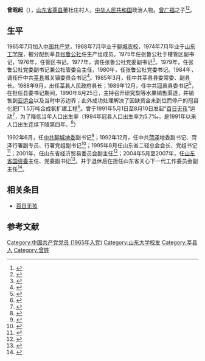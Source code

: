 {{Infobox_officeholder
| name=曾昭起
| image name =
| width =200px
| now =
| period =
| Sex = 男
| different name =
| party = {{中国共产党}}
| nationality = 
| Native place =
| date of birth = 1946年10月
| place of birth = [[山东省|山东省]][[莘县|莘县]]
| date of death = 
| place of death =
| spouse =
| relatives =[[曾广福|曾广福]]（父）
| educate =[[山东工学院|山东工学院]]
| past =
| work =}}
'''曾昭起'''（{{bd|1946年|10月||}}），[[山东省|山东省]][[莘县|莘县]]董杜庄村人，[[中华人民共和国|中华人民共和国]]政治人物。[[曾广福|曾广福]]之子<ref>{{Cite book|title=曾广福|last=延保玉著|publisher=济南：[[山东人民出版社|山东人民出版社]]|year=1993.06|isbn=7-209-01333-4|pages=243}}</ref><ref>{{Cite book|title=开国领袖毛泽东与山东|last=王东溟主编|publisher=山东人民出版社|year=2009.08|isbn=978-7-209-05027-2|location=济南|pages=606}}</ref>。

== 生平 ==
1965年7月加入[[中国共产党|中国共产党]]，1968年7月毕业于[[聊城农校|聊城农校]]，1974年7月毕业于[[山东工学院|山东工学院]]，被分配到莘县[[张鲁公社|张鲁公社]]任生产组成员。1975年任张鲁公社于楼管区副书记，1976年，任管区书记。1977年，调任张鲁公社党委副书记<ref>{{Cite book|title=革命的接力者 中共莘县党史人物|last=中共莘县县委党史资料征集研究委员会编著|first=|publisher=济南：山东大学出版社|year=1991.04|isbn=7-5607-0496-4|location=|pages=333}}</ref>。1979年，任张鲁公社党委副书记兼公社管委会主任，1980年，任张鲁公社党委书记。1984年，调任仟中共[[莘县|莘县]]城关镇委员会书记<ref>{{Cite book|title=聊城年鉴 1991-1994|last=山东省聊城地区史志编纂委员会办公室编|first=|publisher=济南：齐鲁书社|year=1995.09|isbn=7-5333-0483-7|location=|pages=446}}</ref>。1985年3月，任中共莘县县委常委、副县长。1988年9月，出任[[莘县|莘县]]人民政府县长；1989年12月，任中共[[冠县|冠县]]县委书记<ref>{{cite book|title=革命的接力者——中共莘县党史人物|year=1991|publisher=山东大学出版社|isbn=7-5607-0496-4|pages=333}}</ref>，在担任县委书记期间，1990年8月25日，主持召开研究梨等水果销售渠道，并销售到[[亚运会|亚运会]]以及当时中苏边界；此外成功处理解决了因缺资金未到位而停产的冠县化肥厂1.5万吨合成氨扩建工程<ref>{{Cite book|title=曾广福|last=延保玉著|first=|publisher=济南：[[山东人民出版社|山东人民出版社]]|year=1993.06|isbn=7-209-01333-4|location=|pages=266-269}}</ref>。曾于1991年5月1日至8月10日发起“[[百日无孩|百日无孩]]”运动<ref>{{Cite web|url=http://news.ifeng.com/mainland/detail_2012_06/14/15293074_0.shtml|title=计生委前司长：中国妇女为计生牺牲很大 政府应予回报_资讯频道_凤凰网|accessdate=2018-08-19|work=news.ifeng.com|archive-date=2018-08-17|archive-url=https://web.archive.org/web/20180817193431/http://news.ifeng.com/mainland/detail_2012_06/14/15293074_0.shtml|dead-url=no}}</ref>，为了降低当年人口出生率（1994年冠县人口出生率为5.7‰，是1991年以来人口出生连续下降第四年。<ref>{{Cite book|title=山东年鉴 1995|last=《山东年鉴》编辑部编|first=|publisher=山东年鉴社|year=1995.09|isbn=|location=|pages=767}}</ref>）

1992年6月，任[[中共聊城地委|中共聊城地委]]副书记<ref>{{cite book|author=中共聊城市委党史研究室|title=中共聊城历史大事记|publisher=山东人民出版社|isbn=7-209-02337-2|year=1998|pages=1024}}</ref>；1992年12月，任中共[[菏泽|菏泽]]地委副书记、菏泽行署副专员、行署党组副书记<ref>{{cite book|author=《聊城人物大辞典》编纂委员会|title=聊城人物大辞典|publisher=山东人民出版社|year=1998|isbn=7-209-02184-1|pages=802}}</ref>；1995年8月任山东省二轻总会会长、党组书记<ref>{{cite book|title=中共山东省菏泽地区党史大事记|year=1999|publisher=山东人民出版社|isbn=7-209-02478-6}}</ref>；2001年，任山东省经济贸易委员会副主任<ref>{{cite book|author=《山东年鉴》编辑部|title=山东年鉴·2002|year=2002|publisher=山东年鉴社|pages=62}}</ref>；2004年5月至2007年，任[[山东省国资委|山东省国资委]]主任、党委副书记<ref>{{cite web|title=山东省国资委大事记（2004-2005）|url=http://www.sasac.gov.cn/xxfw/dfgz_shd/dsj.htm|publisher=国务院国有资产监督管理委员会|accessdate=2014-12-07|archive-date=2013-05-31|archive-url=https://web.archive.org/web/20130531211315/http://www.sasac.gov.cn/xxfw/dfgz_shd/dsj.htm|dead-url=no}}</ref>。并于退休后在担任山东省关心下一代工作委员会副主任<ref>{{Cite web |url=https://www.sdxiehe.edu.cn/ggw/view.php?id=83093 |title=中共山东省委关于增补山东省关心下一代工作委员会副主任的通知 |access-date=2021-11-13 |archive-date=2021-11-15 |archive-url=https://web.archive.org/web/20211115005825/https://www.sdxiehe.edu.cn/ggw/view.php?id=83093 |dead-url=no }}</ref>。

==相关条目==
*[[百日无孩|百日无孩]]

== 参考文献 ==
{{reflist|2}}

{{Authority control}}
{{DEFAULTSORT:Z}}
[[Category:中国共产党党员_(1965年入党)|Category:中国共产党党员 (1965年入党)]]
[[Category:山东大学校友|Category:山东大学校友]]
[[Category:莘县人|Category:莘县人]]
[[Category:曾姓|Category:曾姓]]
